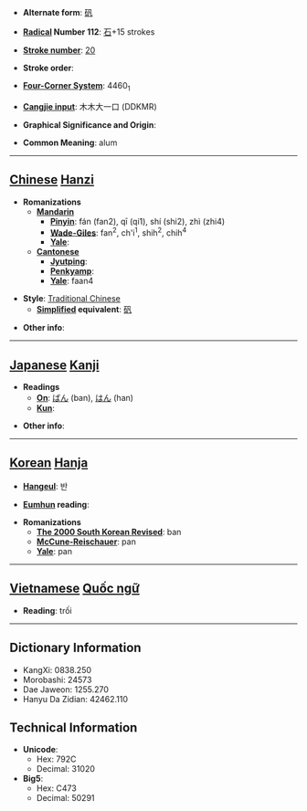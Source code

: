* '''Alternate form''': [[矾]]

* '''[[Wiktionary:Chinese radical index| Radical]] Number 112''': [[Wiktionary:Chinese radical index 石|石]]+15 strokes

* '''[[Wiktionary:Chinese total strokes index|Stroke number]]''': [[Wiktionary:Chinese total strokes index 20|20]]

* '''Stroke order''': 

* '''[[Wiktionary:Chinese four corner index|Four-Corner System]]''': 4460<sub>1</sub>

* '''[[Wiktionary:Chinese Cangjie index|Cangjie input]]''': 木木大一口 (DDKMR)

* '''Graphical Significance and Origin''': 

* '''Common Meaning''': alum

----

== [[Chinese]] [[Hanzi]] ==

* '''Romanizations'''
** '''[[Mandarin]]'''
*** '''[[Pinyin]]''': fán (fan2), qī (qi1), shí (shi2), zhì (zhi4)
*** '''[[Wade-Giles]]''': fan<sup>2</sup>, ch'i<sup>1</sup>, shih<sup>2</sup>, chih<sup>4</sup>
*** '''[[Yale]]''': 
** '''[[Cantonese]]'''
*** '''[[Jyutping]]''':
*** '''[[Penkyamp]]''': 
*** '''[[Yale]]''': faan4

* '''Style''': [[Traditional Chinese]] 
** '''[[Simplified Chinese|Simplified]] equivalent''': [[矾]]

* '''Other info''': 

----

== [[Japanese]] [[Kanji]] ==

* '''Readings'''
** '''[[On]]''': [[ばん]] (ban), [[はん]] (han)
** '''[[Kun]]''': 

* '''Other info''':  

----

== [[Korean]] [[Hanja]] ==

* '''[[Hangeul]]''': 반

* '''[[Eumhun]] reading''': 

* '''Romanizations'''
** '''[[The 2000 South Korean Revised Romanization|The 2000 South Korean Revised]]''': ban
** '''[[McCune-Reischauer]]''': pan
** '''[[Yale]]''': pan


----

== [[Vietnamese]] [[Quốc ngữ]] ==

* '''Reading''': trối

----

== Dictionary Information ==

* KangXi: 0838.250
* Morobashi: 24573
* Dae Jaweon: 1255.270
* Hanyu Da Zidian: 42462.110

== Technical Information ==

* '''Unicode''':
** Hex: 792C
** Decimal: 31020
* '''Big5''':
** Hex: C473
** Decimal: 50291